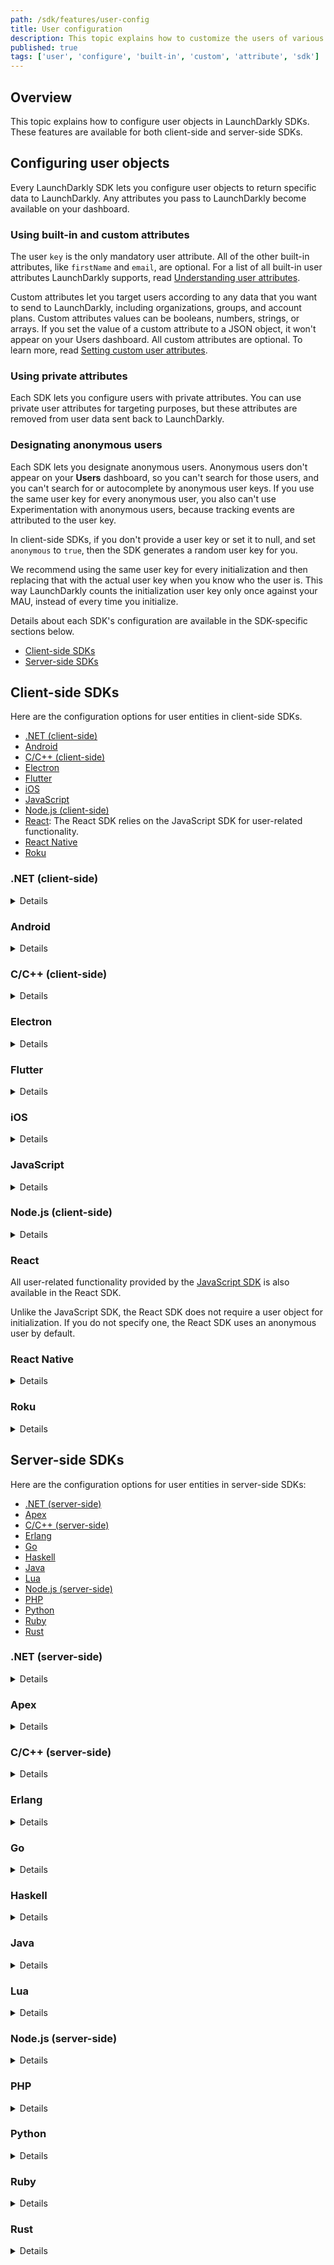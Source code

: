 ```yaml
---
path: /sdk/features/user-config
title: User configuration
description: This topic explains how to customize the users of various LaunchDarkly SDKs, both client- and server-side.
published: true
tags: ['user', 'configure', 'built-in', 'custom', 'attribute', 'sdk']
---
```


## Overview

This topic explains how to configure user objects in LaunchDarkly SDKs. These features are available for both client-side and server-side SDKs.

## Configuring user objects

Every LaunchDarkly SDK lets you configure user objects to return specific data to LaunchDarkly. Any attributes you pass to LaunchDarkly become available on your dashboard.

### Using built-in and custom attributes

The user `key` is the only mandatory user attribute. All of the other built-in attributes, like `firstName` and `email`, are optional. For a list of all built-in user attributes LaunchDarkly supports, read [Understanding user attributes](/home/users/attributes#understanding-user-attributes).

Custom attributes let you target users according to any data that you want to send to LaunchDarkly, including organizations, groups, and account plans. Custom attributes values can be booleans, numbers, strings, or arrays. If you set the value of a custom attribute to a JSON object, it won't appear on your Users dashboard. All custom attributes are optional. To learn more, read [Setting custom user attributes](/home/users/attributes#setting-custom-user-attributes).

### Using private attributes

Each SDK lets you configure users with private attributes. You can use private user attributes for targeting purposes, but these attributes are removed from user data sent back to LaunchDarkly.

### Designating anonymous users

Each SDK lets you designate anonymous users. Anonymous users don't appear on your **Users** dashboard, so you can't search for those users, and you can't search for or autocomplete by anonymous user keys. If you use the same user key for every anonymous user, you also can't use Experimentation with anonymous users, because tracking events are attributed to the user key.

In client-side SDKs, if you don't provide a user key or set it to null, and set `anonymous` to `true`, then the SDK generates a random user key for you.

We recommend using the same user key for every initialization and then replacing that with the actual user key when you know who the user is. This way LaunchDarkly counts the initialization user key only once against your MAU, instead of every time you initialize.

Details about each SDK's configuration are available in the SDK-specific sections below.

* [Client-side SDKs](#client-side-sdks)
* [Server-side SDKs](#server-side-sdks)

## Client-side SDKs

Here are the configuration options for user entities in client-side SDKs.

* [.NET (client-side)](#net-client-side)
* [Android](#android)
* [C/C++ (client-side)](#cc-client-side)
* [Electron](#electron)
* [Flutter](#flutter)
* [iOS](#ios)
* [JavaScript](#javascript)
* [Node.js (client-side)](#nodejs-client-side)
* [React](#javascript): The React SDK relies on the JavaScript SDK for user-related functionality.
* [React Native](#react-native)
* [Roku](#roku)

### .NET (client-side)

<Details summary="Expand .NET (client-side) code sample">

Feature flag targeting and rollouts are determined by the user you pass to your `Identify` call. In the client-side .NET SDK, you can construct a simple `User` that only has a key by calling `User.WithKey`, or use `User.Builder` which allows setting all properties.

Here's an example:

<CodeTabs
  defaultValue="csharp"
  values={[
    { label: 'C#', value: 'csharp', },
  ]
}>
<CodeTabItem value="csharp">

```csharp
LDUser user = User.Builder("aa0ceb")
    .FirstName("Ernestina")
    .LastName("Evans")
    .Email("ernestina@example.com")
    .Custom("group", "admins")
    .Build();
```

</CodeTabItem>
</CodeTabs>

The argument to `Builder` is the user's key. The key should uniquely identify each user. You can use a primary key, an email address, or a hash, as long as the same user always has the same key. We recommend using a hash if possible. In this example the hash is `"aa0ceb"`.

<Callout intent="info">
<CalloutTitle>Interpreting custom attribute types</CalloutTitle>
<CalloutDescription>

Most of the built-in attributes, like names and email addresses, expect string values. Custom attributes values can be booleans, numbers, strings, or arrays. If you enter a custom value on the dashboard that looks like a number or a boolean, the SDK interprets it that way. The client-side .NET SDK is strongly-typed, so be aware of this distinction.

</CalloutDescription>
</Callout>

#### Private user attributes in the client-side .NET SDK
---

You can optionally configure the client-side .NET SDK to treat some or all user attributes as [private user attributes](/home/users/attributes). Private user attributes can be used for targeting purposes, but are removed from the user data sent back to LaunchDarkly.

In the client-side .NET SDK there are two ways to define private attributes for the entire LaunchDarkly client:

- When creating the LaunchDarkly `Configuration` object, you can call the `AllAttributesPrivate` method, which takes in a boolean parameter. If `true`, all user attributes except the key for all users are removed before the SDK sends the user to LaunchDarkly.
- When creating the LaunchDarkly `Configuration` object, you can call the `PrivateAttributeName` method, which takes in a string attribute, names a parameter, and adds it to an internally managed list of private attributes. This method may be called multiple times to mark additional attributes as private. If any user has a custom or built-in attribute named in the private attributes list, the SDK removes it before sending the user to LaunchDarkly.

You can also mark attributes as private when building the user object by calling `AsPrivateAttribute()` immediately after setting the attribute.

For example:

<CodeTabs
  defaultValue="csharp"
  values={[
    { label: 'C#', value: 'csharp', },
  ]
}>
<CodeTabItem value="csharp">

```csharp
var user = User.Builder("aa0ceb")
    .Email("test@example.com").AsPrivateAttribute()
    .Build();
```

</CodeTabItem>
</CodeTabs>

When the SDK sends this user back to LaunchDarkly, it removes the `email` attribute.

#### Anonymous users in the client-side .NET SDK
---

You can distinguish logged-in users from anonymous users in the SDK.

Here's how:

<CodeTabs
  defaultValue="csharp"
  values={[
    { label: 'C#', value: 'csharp', },
  ]
}>
<CodeTabItem value="csharp">

```csharp
LDUser user = User.Builder("aa0ceb")
    .Anonymous(true)
    .Build();
```

</CodeTabItem>
</CodeTabs>

You still need to generate a unique key for anonymous users. Session IDs or UUIDs work best for this.

We recommend using the same user key for every initialization and then replacing that with the actual user key when you know who the user is. This way LaunchDarkly counts the initialization user key only once against your MAU, instead of every time you initialize.

In Android or iOS, you can also allow the SDK to create a key for an anonymous user based on a unique device identifier as defined by the [DeviceInfo](https://github.com/jamesmontemagno/DeviceInfoPlugin) Xamarin plugin. It will do so if you set the key to null and set the anonymous flag:

<CodeTabs
  defaultValue="csharp"
  values={[
    { label: 'C#', value: 'csharp', },
  ]
}>
<CodeTabItem value="csharp">

```csharp
LDUser user = User.Builder((string)null).Anonymous(true).Build();
```

</CodeTabItem>
</CodeTabs>
</Details>

### Android

<Details summary="Expand Android code sample">

Feature flag targeting and rollouts are determined by the user you pass to your client. In the Android SDK, we use a [builder pattern](https://en.wikipedia.org/wiki/Builder_pattern) to construct users.

Here's an example:

<CodeTabs
  defaultValue="java"
  values={[
    { label: 'Java', value: 'java', },
    { label: 'Kotlin', value: 'kotlin' }
  ]
}>
<CodeTabItem value="java">

```java
LDUser user = new LDUser.Builder("aa0ceb")
    .email("fake@example.com")
    .firstName("Jake")
    .lastName("Fake")
    .custom("group", "microsoft")
    .build();
```

</CodeTabItem>
<CodeTabItem value="kotlin">

```kotlin
val user: LDUser = LDUser.Builder("aa0ceb")
    .email("fake@example.com")
    .firstName("Jake")
    .lastName("Fake")
    .custom("group", "microsoft")
    .build()
```

</CodeTabItem>
</CodeTabs>

The argument to `Builder` is the user's key. The key should uniquely identify each user. You can use a primary key, an email address, or a hash, as long as the same user always has the same key. We recommend using a hash if possible. In this example the hash is `"aa0ceb"`.

<Callout intent="info">
<CalloutTitle>Interpreting custom attribute types</CalloutTitle>
<CalloutDescription>

Most of the built-in attributes, like names and email addresses, expect string values. Custom attributes values can be booleans, numbers, strings, or arrays. If you enter a custom value on the dashboard that looks like a number or a boolean, the SDK interprets it that way. The Android SDK is strongly-typed, so be aware of this distinction.

</CalloutDescription>
</Callout>

#### Private user attributes in the Android SDK
---

You can optionally configure the Android SDK to treat some or all user attributes as [private user attributes](/home/users/attributes#creating-private-user-attributes). Private user attributes can be used for targeting purposes, but are removed from the user data sent back to LaunchDarkly.

In the Android SDK you can define private attributes for the entire LaunchDarkly client. When creating the `LDConfig` object, call the `setPrivateAttributeNames` method, which which takes in a set of custom or built-in attributes as a parameter. If any user has a custom or built-in attribute named in this set, the SDK removes it before sending the user to LaunchDarkly.

Here's how to configure private user attributes:

<CodeTabs
  defaultValue="java"
  values={[
    { label: 'Java', value: 'java', },
    { label: 'Kotlin', value: 'kotlin' }
  ]
}>
<CodeTabItem value="java">

```java
HashSet<String> privateAttributes = new HashSet<>();
privateAttributes.add("name");  // built-in attribute
privateAttributes.add("group"); // custom attribute

LDConfig ldConfig = new LDConfig.Builder()
    .setPrivateAttributeNames(privateAttributes)
    .build();
```

</CodeTabItem>
<CodeTabItem value="kotlin">

```kotlin
val privateAttributes: HashSet<String> = HashSet()
privateAttributes.add("name")  // built-in attribute
privateAttributes.add("group") // custom attribute

val ldConfig: LDConfig = LDConfig.Builder()
    .setPrivateAttributeNames(privateAttributes)
    .build()
```

</CodeTabItem>
</CodeTabs>

You can also mark attributes as private when building the user object by using the private versions of the builder methods to set the attributes. For example:

<CodeTabs
  defaultValue="java"
  values={[
    { label: 'Java', value: 'java', },
    { label: 'Kotlin', value: 'kotlin' }
  ]
}>
<CodeTabItem value="java">

```java
LDUser user = new LDUser.Builder("aa0ceb")
    .email("fake@example.com")
    .privateName("Jane")
    .privateCustom("group", "microsoft")
    .build();
```

</CodeTabItem>
<CodeTabItem value="kotlin">

```kotlin
val user: LDUser = LDUser.Builder("aa0ceb")
    .email("fake@example.com")
    .privateName("Jane")
    .privateCustom("group", "microsoft")
    .build()
```

</CodeTabItem>
</CodeTabs>

When the SDK sends this user back to LaunchDarkly, it removes the `name` and `group` attributes.

#### Anonymous users in the Android SDK
---

You can distinguish logged-in users from anonymous users in the SDK.

Here's how:

<CodeTabs
  defaultValue="java"
  values={[
    { label: 'Java', value: 'java', },
    { label: 'Kotlin', value: 'kotlin' }
  ]
}>
<CodeTabItem value="java">

```java
LDUser user = new LDUser.Builder("user key")
    .anonymous(true)
    .build();
```

</CodeTabItem>
<CodeTabItem value="kotlin">

```kotlin
val user: LDUser = LDUser.Builder("user key")
    .anonymous(true)
    .build()
```

</CodeTabItem>
</CodeTabs>

You can leave the key parameter in the Builder null or make it an empty string. The client will automatically set it to a LaunchDarkly-specific, device-unique string that is consistent between app restarts and device reboots.

We recommend using the same user key for every initialization and then replacing that with the actual user key when you know who the user is. This way LaunchDarkly counts the initialization user key only once against your MAU, instead of every time you initialize.
</Details>

### C/C++ (client-side)

<Details summary="Expand C/C++ (client-side) code sample">

Feature flag targeting and rollouts are determined by the user you pass to your client. Here's an example:

<CodeTabs
  defaultValue="c"
  values={[
    { label: 'C/C++', value: 'c', },
  ]
}>
<CodeTabItem value="c">

```c
struct LDJSON *attributes, *groups;
groups = LDNewArray();
LDArrayPush(groups, LDNewText("Google"));
LDArrayPush(groups, LDNewText("Microsoft"));
attributes = LDNewObject();
LDObjectSetKey("groups", groups);
struct LDUser *user = LDUserNew("aa0ceb");
LDUserSetFirstName(user, "Jake");
LDUserSetLastName(user, "Fake");
LDUserSetCustomAttributesJSON(user, attributes);
```

</CodeTabItem>
</CodeTabs>

The argument to `LDUserNew` is the user's key. The key should uniquely identify each user. You can use a primary key, an email address, or a hash, as long as the same user always has the same key. We recommend using a hash if possible. In this example the hash is `"aa0ceb"`.

<Callout intent="info">
<CalloutTitle>Interpreting custom attribute types</CalloutTitle>
<CalloutDescription>

Most of the built-in attributes, like names and email addresses, expect string values. Custom attributes values can be booleans, numbers, strings, or arrays. If you enter a custom value that looks like a number or a boolean, the SDK interprets it that way.

</CalloutDescription>
</Callout>

#### Private user attributes in the C/C++ SDK
---

You can optionally configure the C/C++ SDK to treat some or all user attributes as [private user attributes](/home/users/attributes#creating-private-user-attributes). Private user attributes can be used for targeting purposes, but are removed from the user data sent back to LaunchDarkly.

In the C/C++ SDK there are two ways to define private attributes for the LaunchDarkly client:

- When creating the `LDConfig` object, you can set the `allAttributesPrivate` value to `true`. When you do this, all user attributes except the key are removed before the SDK sends the user to LaunchDarkly.
- When creating the `LDConfig` object, you can configure a map of `privateAttributeNames`. If any user has a custom or built-in attribute named in this list, the SDK removes it before sending the user to LaunchDarkly.


<CodeTabs
  defaultValue="c"
  values={[
    { label: 'C/C++', value: 'c', },
  ]
}>
<CodeTabItem value="c">

```c
struct LDConfig *config = LDConfigNew("YOUR_MOBILE_KEY");
// Mark all attributes private
LDConfigSetAllAttributesPrivate(config, true);
```

</CodeTabItem>
</CodeTabs>

#### Anonymous users in the C/C++ SDK
---

You can distinguish logged-in users from anonymous users in the SDK.

Here's how:

<CodeTabs
  defaultValue="c"
  values={[
    { label: 'C/C++', value: 'c', },
  ]
}>
<CodeTabItem value="c">

```c
struct LDUser *user = LDUserNew("aa0ceb");
LDUserSetAnonymous(user, true);
```

</CodeTabItem>
</CodeTabs>

We recommend using the same user key for every initialization and then replacing that with the actual user key when you know who the user is. This way LaunchDarkly counts the initialization user key only once against your MAU, instead of every time you initialize.
</Details>

### Electron

<Details summary="Expand Electron code sample">

<Callout intent="alert">
<CalloutTitle>Personally-identifying user keys</CalloutTitle>
<CalloutDescription>

By default, when the SDK requests feature flags from LaunchDarkly, it makes an HTTP GET request with the user properties encoded in the URL. If you do not want user keys or other properties to be in request URLs, enable the `useReport` option in your client configuration. The SDK sends user data in the body of an HTTP REPORT request instead.

</CalloutDescription>
</Callout>

Here's an example of a user:

<CodeTabs
  defaultValue="js"
  values={[
    { label: 'JavaScript', value: 'js', },
    { label: 'TypeScript', value: 'ts', },
  ]
}>
<CodeTabItem value="js">

```js
const user = {
  key: 'aa0ceb',
  firstName: 'Ernestina',
  lastName: 'Evans',
  email: 'ernestina@example.com',
  custom: {
    groups: ['Google', 'Microsoft']
  }
};
```

</CodeTabItem>
<CodeTabItem value="ts">

```ts
import * as LDElectron from 'launchdarkly-electron-client-sdk';

const user: LDElectron.LDUser = {
  key: 'aa0ceb',
  firstName: 'Ernestina',
  lastName: 'Evans',
  email: 'ernestina@example.com',
  custom: {
    groups: ['Google', 'Microsoft'],
  },
};
```

</CodeTabItem>
</CodeTabs>

The `key` property is the user's key. The key should uniquely identify each user. You can use a primary key, an email address, or a hash, as long as the same user always has the same key. We recommend using a hash if possible. In this example the hash is `"aa0ceb"`.

<Callout intent="info">
<CalloutTitle>Interpreting custom attribute types</CalloutTitle>
<CalloutDescription>

Most of the built-in attributes, like names and email addresses, expect string values. Custom attribute values can be booleans, numbers, strings, or arrays. If you enter a custom value on the dashboard that looks like a number or a boolean, the SDK interprets it that way.

</CalloutDescription>
</Callout>

#### Private user attributes in the Electron SDK
---

You can optionally configure the SDK to treat all user attributes as [private user attributes](/home/users/attributes). Private user attributes can be used for targeting purposes, but the SDK removes them from the user data sent back to LaunchDarkly.

To mark all user attributes except the key as private, you can use the `allAttributesPrivate` option:

<CodeTabs
  defaultValue="js"
  values={[
    { label: 'JavaScript', value: 'js', },
    { label: 'TypeScript', value: 'ts', },
  ]
}>
<CodeTabItem value="js">

```js
const user = {
  key: 'aa0ceb',
  name: 'Grace Hopper',
  email: 'gracehopper@example.com'
};

const client = LDElectron.initialize('YOUR_CLIENT_SIDE_ID', user, {
  allAttributesPrivate: true
});
```

</CodeTabItem>
<CodeTabItem value="ts">

```ts
import * as LDElectron from 'launchdarkly-electron-client-sdk';

const user: LDElectron.LDUser = {
  key: 'aa0ceb',
  name: 'Grace Hopper',
  email: 'gracehopper@example.com',
};

const client = LDElectron.initializeInMain('YOUR_CLIENT_SIDE_ID', user, {
  allAttributesPrivate: true,
});
```

</CodeTabItem>
</CodeTabs>

In the above example, the SDK removes the `name` and `email` attributes.

You can also specify an array of which attributes should be private with the `privateAttributeNames` option. You can configure this option on a per-user basis by specifying which attributes should be private in your user object.

This option is configured in both the user object and the configuration object:

<CodeTabs
  defaultValue="js"
  values={[
    { label: 'JavaScript', value: 'js', },
    { label: 'TypeScript', value: 'ts', },
  ]
}>
<CodeTabItem value="js">

```js
const user = {
  key: 'aa0ceb',
  name: 'Grace Hopper',
  email: 'gracehopper@example.com',
  privateAttributeNames: ['email']
};

const client = LDElectron.initialize('YOUR_CLIENT_SIDE_ID', user, {
  privateAttributeNames: ['email']
});
```

</CodeTabItem>
<CodeTabItem value="ts">

```ts
import * as LDElectron from 'launchdarkly-electron-client-sdk';

const user: LDElectron.LDUser = {
  key: 'aa0ceb',
  name: 'Grace Hopper',
  email: 'gracehopper@example.com',
  privateAttributeNames: ['email'],
};

const client = LDElectron.initializeInMain('YOUR_CLIENT_SIDE_ID', user, {
  privateAttributeNames: ['email'],
});
```

</CodeTabItem>
</CodeTabs>

In the above example, the SDK sends only the `key` and `name` back to LaunchDarkly.

#### Anonymous users in the Electron SDK
---

You can distinguish logged-in users from anonymous users in the SDK.

Here's how:

<CodeTabs
  defaultValue="js"
  values={[
    { label: 'JavaScript', value: 'js', },
    { label: 'TypeScript', value: 'ts', },
  ]
}>
<CodeTabItem value="js">

```js
// To create an anonymous user with an auto-generated key, specify
// the "anonymous" property and omit the "key" property. The LaunchDarkly
// client creates a unique key for this user and caches it locally.
const anonymousUser = { anonymous: true };

// You can also specify any key you want:
const anonymousUser2 = { key: 'aa0ceb', anonymous: true };
```

</CodeTabItem>
<CodeTabItem value="ts">

```ts
import * as LDElectron from 'launchdarkly-electron-client-sdk';

// To create an anonymous user with an auto-generated key, specify
// the "anonymous" property and omit the "key" property. The LaunchDarkly
// client creates a unique key for this user and caches it locally.
const anonymousUser: LDElectron.LDUser = { anonymous: true };

// You can also specify any key you want:
const anonymousUser2: LDElectron.LDUser = { key: 'aa0ceb', anonymous: true };
```

</CodeTabItem>
</CodeTabs>

We recommend using the same user key for every initialization and then replacing that with the actual user key when you know who the user is. This way LaunchDarkly counts the initialization user key only once against your MAU, instead of every time you initialize.
</Details>

### Flutter

<Details summary="Expand Flutter code sample">

Feature flag targeting and rollouts are determined by the user you pass to your client. In the Flutter SDK, we use a [builder pattern](https://en.wikipedia.org/wiki/Builder_pattern) to construct users.

Here's an example:

<CodeTabs
  defaultValue="dart"
  values={[
    { label: 'Dart', value: 'dart', },
  ]
}>
<CodeTabItem value="dart">

```dart
LDUser user = LDUserBuilder('aa0ceb')
    .email('fake@example.com')
    .firstName('Jake')
    .lastName('Fake')
    .custom('group', LDValue.ofString('microsoft'))
    .build();
```

</CodeTabItem>
</CodeTabs>

The argument to `LDUserBuilder` is the user's key. The key should uniquely identify each user. You can use a primary key, an email address, or a hash, as long as the same user always has the same key. We recommend using a hash if possible. In this example the hash is `"aa0ceb"`.

<Callout intent="info">
<CalloutTitle>Interpreting custom attribute types</CalloutTitle>
<CalloutDescription>

Most of the built-in attributes, like names and email addresses, expect string values. Custom attributes values can be booleans, numbers, strings, or arrays. Custom attribute values in the Flutter SDK use the `LDValue` class to support the various underlying types for the values. If you enter a custom value on the dashboard that looks like a number or a boolean, the SDK interprets it that way. The Flutter SDK is strongly-typed, so be aware of this distinction.

</CalloutDescription>
</Callout>

#### Private user attributes in the Flutter SDK
---

Optionally, you can configure the Flutter SDK to treat some or all user attributes as [private user attributes](/home/users/attributes#creating-private-user-attributes). You can use private user attributes for targeting purposes. They are removed from the user data sent back to LaunchDarkly.

In the Flutter SDK, you can define private attributes for the **entire** LaunchDarkly client. When you create the `LDConfig` object, you can call the `setPrivateAttributeNames` method, which which takes in a set of custom or built-in attributes as a parameter. If any user has a custom or built-in attribute named in this set, the SDK removes it before sending the user to LaunchDarkly.

<CodeTabs
  defaultValue="dart"
  values={[
    { label: 'Dart', value: 'dart', },
  ]
}>
<CodeTabItem value="dart">

```dart
Set<String> privateAttributes =
  { 'name' // built-in attribute
  , 'group' // custom attribute
  };

LDConfig ldConfig = new LDConfigBuilder()
    .setPrivateAttributeNames(privateAttributes)
    .build();
```

</CodeTabItem>
</CodeTabs>

You can also mark attributes as private when building the user object by using the private versions of the builder methods to set the attributes. For example:

<CodeTabs
  defaultValue="dart"
  values={[
    { label: 'Dart', value: 'dart', },
  ]
}>
<CodeTabItem value="dart">

```dart
LDUser user = LDUserBuilder('aa0ceb')
    .email('fake@example.com')
    .privateName('Jane')
    .privateCustom('group', LDValue.ofString('microsoft'))
    .build();
```

</CodeTabItem>
</CodeTabs>

When the SDK sends this user back to LaunchDarkly, the `name` and `group` attributes are removed.

#### Anonymous users in the Flutter SDK
---

You can distinguish logged-in users from anonymous users in the SDK.

Here's how:

<CodeTabs
  defaultValue="dart"
  values={[
    { label: 'Dart', value: 'dart', },
  ]
}>
<CodeTabItem value="dart">

```dart
LDUser user = LDUserBuilder('user key')
    .anonymous(true)
    .build();
```

</CodeTabItem>
</CodeTabs>

We recommend using the same user key for every initialization and then replacing that with the actual user key when you know who the user is. This way LaunchDarkly counts the initialization user key only once against your MAU, instead of every time you initialize.
</Details>

### iOS

<Details summary="Expand iOS code sample">

You can pass optional properties to the user object in iOS:

<CodeTabs
  defaultValue="swift"
  values={[
    { label: 'Swift', value: 'swift', },
    { label: 'Objective-C', value: 'objc', },
  ]
}>
<CodeTabItem value="swift">

```swift
var user = LDUser(key: "YOUR_USER_KEY")
user.name = "Human Person"
user.email = "human@example.com"

```

</CodeTabItem>
<CodeTabItem value="objc">

```objectivec
LDUser *user = [[LDUser alloc] initWithKey:@"YOUR_USER_KEY"];
user.name = @"Human Person";
user.email = @"human@example.com";
```

</CodeTabItem>
</CodeTabs>

Here, we added the user's full name and email address. To learn more about the specific user properties that are available in this SDK, read the [SDK's API docs](https://launchdarkly.github.io/ios-client-sdk/Structs/LDUser.html).

#### Private user attributes in the iOS SDK
---

You can optionally configure the iOS SDK to treat some or all user attributes as private user attributes. Private user attributes can be used for targeting purposes, but are removed from the user data the SDK sends to LaunchDarkly.

In the iOS SDK there are two ways to define private attributes for the entire LaunchDarkly client:

- When creating the `LDConfig` object, you can set the `allUserAttributesPrivate` attribute to `true`.
- When creating the LDConfig object, you can set the `privateUserAttributes` property to a list of `UserAttribute`s, such as `[UserAttribute.BuiltIn.name, UserAttribute.forName("group")]`. If any user has a custom or built-in attribute named in this list, the SDK removes it before sending the user to LaunchDarkly.

You can also mark attributes as private on a particular `LDUser` instance, for example:

<CodeTabs
  defaultValue="swift"
  values={[
    { label: 'Swift', value: 'swift', },
    { label: 'Objective-C', value: 'objc', },
  ]
}>
<CodeTabItem value="swift">

```swift
var user = LDUser(key: "USER_KEY", name: "USER_NAME", custom: ["group": "beta"])
user.privateAttributes = [UserAttribute.BuiltIn.name, UserAttribute.forName("group")]
```

</CodeTabItem>
<CodeTabItem value="objc">

```objectivec
LDUser *user = [[LDUser alloc] initWithKey:@"USER_KEY"];
user.name = @"USER_NAME";
user.custom = @{@"group": [LDValue ofString:@"beta"]};
user.privateAttributes = @[@"name", @"group"];
```

</CodeTabItem>
</CodeTabs>

#### Anonymous users in the iOS SDK
---

You can declare an `LDUser` to be an anonymous, not logged-in user:

<CodeTabs
  defaultValue="swift"
  values={[
    { label: 'Swift', value: 'swift', },
    { label: 'Objective-C', value: 'objc', },
  ]
}>
<CodeTabItem value="swift">

```swift
var user = LDUser(key: "USER_KEY")
user.isAnonymous = true

// Or have the SDK use a device persistent key. This sets `isAnonymous` by default.
let user = LDUser()
```

</CodeTabItem>
<CodeTabItem value="objc">

```objectivec
LDUser *user = [[LDUser alloc] initWithKey:@"USER_KEY"];
user.isAnonymous = YES;

// Or have the SDK use a device persistent key. This sets `isAnonymous` by default.
LDUser *user = [LDUser new];
```

</CodeTabItem>
</CodeTabs>

You must generate a unique key for anonymous users. Session IDs or UUIDs work best for this.

We recommend using the same user key for every initialization and then replacing that with the actual user key when you know who the user is. This way LaunchDarkly counts the initialization user key only once against your MAU, instead of every time you initialize.
</Details>

### JavaScript

<Details summary="Expand JavaScript code sample">

<Callout intent="alert">
<CalloutTitle>Personally-identifying user keys</CalloutTitle>
<CalloutDescription>

If the `key` attribute you rely on in your user JSON contains personally identifiable information, you should enable the `useReport` option by sending the user JSON as a JSON base64 URL-encoded path parameter. When you enable `useReport`, the SDK fetches flag settings by sending the user JSON in the body of a REPORT request instead, hiding that information from request logs.

</CalloutDescription>
</Callout>

Here's an example of a user:

<CodeTabs
  defaultValue="js"
  values={[
    { label: 'JavaScript', value: 'js', },
    { label: 'TypeScript', value: 'ts'},
  ]
}>
<CodeTabItem value="js">

```js
const user = {
  key: 'aa0ceb',
  firstName': 'Ernestina',
  lastName': 'Evans',
  email': 'ernestina@example.com',
  custom: {
    groups: ['Google', 'Microsoft']
  }
};
```

</CodeTabItem>
<CodeTabItem value="ts">

```ts
import * as ld from 'launchdarkly-js-client-sdk';

const user: ld.LDUser = {
  key: 'aa0ceb',
  firstName: 'Ernestina',
  lastName: 'Evans',
  email: 'ernestina@example.com',
  custom: {
    groups: ['Google', 'Microsoft'],
  },
}
```

</CodeTabItem>
</CodeTabs>

The `key` property is the user's key. The key should uniquely identify each user. You can use a primary key, an email address, or a hash, as long as the same user always has the same key. We recommend using a hash if possible. In this example the hash is `"aa0ceb"`.

<Callout intent="info">
<CalloutTitle>Interpreting custom attribute types</CalloutTitle>
<CalloutDescription>

Most of the built-in attributes, like names and email addresses, expect string values. Custom attributes values can be booleans, numbers, strings, or arrays. If you enter a custom value on the dashboard that looks like a number or a boolean, the SDK interprets it that way.

</CalloutDescription>
</Callout>

#### Private user attributes in the JavaScript SDK
---

You can optionally configure the JavaScript SDK to treat all user attributes as [private user attributes](/home/users/attributes#creating-private-user-attributes). Private user attributes can be used for targeting purposes, but are removed from the user data sent back to LaunchDarkly.

To mark all user attributes except the key as private in the JavaScript SDK, you can use the `allAttributesPrivate` option:

<CodeTabs
  defaultValue="js"
  values={[
    { label: 'JavaScript', value: 'js', },
    { label: 'TypeScript', value: 'ts'},
  ]
}>
<CodeTabItem value="js">

```js
const user = {
  key: 'aa0ceb',
  name: 'Grace Hopper',
  email: 'gracehopper@example.com'
};

const ldclient = ld.initialize('YOUR_CLIENT_SIDE_ID', user, options = {
  allAttributesPrivate: true
});
```

</CodeTabItem>
<CodeTabItem value="ts">

```ts
import * as ld from 'launchdarkly-js-client-sdk';

const user: ld.LDUser = {
  key: 'aa0ceb',
  name: 'Grace Hopper',
  email: 'gracehopper@example.com',
}
const options: ld.LDOptions = { allAttributesPrivate: true };

const client = ld.initialize('YOUR_CLIENT_SIDE_ID', user, options);
```

</CodeTabItem>
</CodeTabs>

In the above example, the `name` and `email` attributes are removed.

You can also specify an array of which attributes should be private with the `privateAttributeNames` option. You can configure this option on a per-user basis by specifying which attributes should be private in your user object.

This option is configured in both the user object and the configuration object:

<CodeTabs
  defaultValue="js"
  values={[
    { label: 'JavaScript', value: 'js', },
    { label: 'TypeScript', value: 'ts'},
  ]
}>
<CodeTabItem value="js">

```js
const user = {
  key: 'aa0ceb',
  name: 'Grace Hopper',
  email: 'gracehopper@example.com',
  privateAttributeNames: ['email']
};

const ldclient = ld.initialize('YOUR_CLIENT_SIDE_ID', user, options = {
  privateAttributeNames: ['email']
});
```

</CodeTabItem>
<CodeTabItem value="ts">

```ts
import * as ld from 'launchdarkly-js-client-sdk';

const user: ld.LDUser = {
  key: 'aa0ceb',
  name: 'Grace Hopper',
  email: 'gracehopper@example.com',
  privateAttributeNames: ['email'],
};
const options: ld.LDOptions = { allAttributesPrivate: ['email'] };

const client = ld.initialize('YOUR_CLIENT_SIDE_ID', user, options);
```

</CodeTabItem>
</CodeTabs>

In the above example, the SDK sends only the user's key and name back to LaunchDarkly.

<Callout intent="alert">
<CalloutTitle>Parameters for JS SDK &lt; 2.0</CalloutTitle>
<CalloutDescription>

SDK versions earlier than 2.0 use snake case rather than camel case in the options object. `private_attribute_names` and `all_attributes_private` are the parameter names that should be used. `privateAttributeNames` is still valid when you specify it in the user object.

</CalloutDescription>
</Callout>

#### Anonymous users in the JavaScript SDK
---

You can distinguish logged-in users from anonymous users in the SDK.

Here's how:

<CodeTabs
  defaultValue="js"
  values={[
    { label: 'JavaScript', value: 'js', },
    { label: 'TypeScript', value: 'ts'},
  ]
}>
<CodeTabItem value="js">

```js
// Starting with version 2.10.0 of the JavaScript SDK, to create
// an anonymous user you can specify the "anonymous" property and
// omit the "key" property. In doing so, the LaunchDarkly client
// auto-generates a unique identifier for this user. The
// identifier is saved in local storage and reused in future
// browser sessions to ensure a constant experience.
const anonymousUser = { anonymous: true };

// If you are using earlier SDK versions, you need to specify
// the "key" property as earlier versions do not auto-generate the
// property.
//
// Here you need to generate a unique key for anonymous
// users. You can use the session ID or a UUID.
//
// We suggest storing the user's key in a cookie, otherwise you
// might create a new user for each page request.
const anonymousUser2 = { key: 'aa0ceb', anonymous: true };
```

</CodeTabItem>
<CodeTabItem value="ts">

```ts
import * as ld from 'launchdarkly-js-client-sdk';

// Starting with version 2.10.0 of the JavaScript SDK, to create
// an anonymous user you can specify the "anonymous" property and
// omit the "key" property. In doing so, the LaunchDarkly client
// auto-generates a unique identifier for this user. The
// identifier is saved in local storage and reused in future
// browser sessions to ensure a constant experience.
const anonymousUser: ld.LDUser = { anonymous: true };

// If you are using earlier SDK versions, you need to specify
// the "key" property as earlier versions do not auto-generate the
// property.
//
// Here you need to generate a unique key for anonymous
// users. You can use the session ID or a UUID.
//
// We suggest storing the user's key in a cookie, otherwise you
// might create a new user for each page request.
const anonymousUser2: ld.LDUser = { key: 'aa0ceb', anonymous: true };
```

</CodeTabItem>
</CodeTabs>

We recommend using the same user key for every initialization and then replacing that with the actual user key when you know who the user is. This way LaunchDarkly counts the initialization user key only once against your MAU, instead of every time you initialize.
</Details>

### Node.js (client-side)

<Details summary="Expand Node.js (client-side) code sample">

<Callout intent="alert">
<CalloutTitle>Personally-identifying user keys</CalloutTitle>
<CalloutDescription>

By default, when the SDK requests feature flags from LaunchDarkly, it makes an HTTP GET request with the user properties encoded in the URL. If you do not want user keys or other properties to be in request URLs, enable the `useReport` option in your client configuration. The SDK sends user data in the body of an HTTP REPORT request instead.

</CalloutDescription>
</Callout>

Here's an example of a user:

<CodeTabs
  defaultValue="js"
  values={[
    { label: 'JavaScript', value: 'js', },
    { label: 'TypeScript', value: 'ts'},
  ]
}>
<CodeTabItem value="js">

```js
const user = {
  key: 'aa0ceb',
  firstName: 'Ernestina',
  lastName: 'Evans',
  email: 'ernestina@example.com',
  custom: {
    groups: ['Google', 'Microsoft']
  }
};
```

</CodeTabItem>
<CodeTabItem value="ts">

```ts
import * as ld from 'launchdarkly-node-client-sdk';

const user: ld.LDUser = {
  key: 'aa0ceb',
  firstName: 'Ernestina',
  lastName: 'Evans',
  email: 'ernestina@example.com',
  custom: {
    groups: ['Google', 'Microsoft'],
  },
};
```

</CodeTabItem>
</CodeTabs>

The `key` property is the user's key. The key should uniquely identify each user. You can use a primary key, an email address, or a hash, as long as the same user always has the same key. We recommend using a hash if possible. In this example the hash is `"aa0ceb"`.

<Callout intent="info">
<CalloutTitle>Interpreting custom attribute types</CalloutTitle>
<CalloutDescription>

Most of the built-in attributes, like names and email addresses, expect string values. Custom attribute values can be booleans, numbers, strings, or arrays. If you enter a custom value on the dashboard that looks like a number or a boolean, the SDK interprets it that way.

</CalloutDescription>
</Callout>

#### Private user attributes in the Node.js SDK
---

You can optionally configure the SDK to treat all user attributes as [private user attributes](/home/users/attributes). Private user attributes can be used for targeting purposes, but are removed from the user data sent back to LaunchDarkly.

To mark all user attributes except the key as private in the JavaScript SDK, you can use the `allAttributesPrivate` option:

<CodeTabs
  defaultValue="js"
  values={[
    { label: 'JavaScript', value: 'js', },
    { label: 'TypeScript', value: 'ts'},
  ]
}>
<CodeTabItem value="js">

```js
const user = {
  key: 'aa0ceb',
  name: 'Grace Hopper',
  email: 'gracehopper@example.com'
};

const client = ld.initialize('YOUR_CLIENT_SIDE_ID', user, {
  allAttributesPrivate: true
});
```

</CodeTabItem>
<CodeTabItem value="ts">

```ts
import * as ld from 'launchdarkly-node-client-sdk';

const user: ld.LDUser = {
  key: 'aa0ceb',
  name: 'Grace Hopper',
  email: 'gracehopper@example.com',
};
const options: ld.LDOptions = { allAttributesPrivate: true };

const client = ld.initialize('YOUR_CLIENT_SIDE_ID', user, options);
```

</CodeTabItem>
</CodeTabs>

In the above example, the `name` and `email` attributes are removed.

You can also specify an array of which attributes should be private with the `privateAttributeNames` option. You can configure this option on a per-user basis by specifying which attributes should be private in your user object.

This option is configured in both the user object and the configuration object:

<CodeTabs
  defaultValue="js"
  values={[
    { label: 'JavaScript', value: 'js', },
    { label: 'TypeScript', value: 'ts'},
  ]
}>
<CodeTabItem value="js">

```js
const user = {
  key: 'aa0ceb',
  name: 'Grace Hopper',
  email: 'gracehopper@example.com'
  privateAttributeNames: ['email']
};

const client = ld.initialize('YOUR_CLIENT_SIDE_ID', user, {
  privateAttributeNames: ['email']
});
```

</CodeTabItem>
<CodeTabItem value="ts">

```ts
import * as ld from 'launchdarkly-node-client-sdk';

const user: ld.LDUser = {
  key: 'aa0ceb',
  name: 'Grace Hopper',
  email: 'gracehopper@example.com',
  privateAttributeNames: ['email'],
};
const options: ld.LDOptions = { allAttributesPrivate: ['email'] };

const client = ld.initialize('YOUR_CLIENT_SIDE_ID', user, options);
```

</CodeTabItem>
</CodeTabs>

In the above example, the SDK sends only the user's key and name back to LaunchDarkly.

#### Anonymous users in the Node.js SDK
---

You can distinguish logged-in users from anonymous users in the SDK.

Here's how:

<CodeTabs
  defaultValue="js"
  values={[
    { label: 'JavaScript', value: 'js', },
    { label: 'TypeScript', value: 'ts'},
  ]
}>
<CodeTabItem value="js">

```js
// To create an anonymous user with an auto-generated key, specify
// the "anonymous" property and omit the "key" property. The LaunchDarkly
// client creates a unique key for this user and caches it locally.
const anonymousUser = { anonymous: true };

// You can also specify any key you want:
const anonymousUser2 = { key: "aa0ceb", anonymous: true };
```

</CodeTabItem>
<CodeTabItem value="ts">

```ts
import * as ld from 'launchdarkly-node-client-sdk';

// To create an anonymous user with an auto-generated key, specify
// the "anonymous" property and omit the "key" property. The LaunchDarkly
// client creates a unique key for this user and caches it locally.
const anonymousUser: ld.LDUser = { anonymous: true };

// You can also specify any key you want:
const anonymousUser2: ld.LDUser = { key: 'aa0ceb', anonymous: true };

```

</CodeTabItem>
</CodeTabs>

We recommend using the same user key for every initialization and then replacing that with the actual user key when you know who the user is. This way LaunchDarkly counts the initialization user key only once against your MAU, instead of every time you initialize.
</Details>

### React

All user-related functionality provided by the [JavaScript SDK](#javascript) is also available in the React SDK.

Unlike the JavaScript SDK, the React SDK does not require a user object for initialization. If you do not specify one, the React SDK uses an anonymous user by default.

### React Native

<Details summary="Expand React Native code sample">

Here is a complete user configuration object utilizing all available fields:

<CodeTabs
  defaultValue="js"
  values={[
    { label: 'JavaScript', value: 'js', },
    { label: 'TypeScript', value: 'ts', },
  ]
}>
<CodeTabItem value="js">

```js
let user = {
  key: '2fbfa269b78e24c8e967f482b89c939b',
  name: 'grace_hopper',
  firstName: 'Grace',
  lastName: 'Hopper',
  email: 'gracehopper@example.net',
  anonymous: false,
  privateAttributeNames: ['name'],
  country: 'USA',
  avatar: 'avatar',
  ip: '192.0.2.1',
  secondary: '',
  custom: {'groups': 'users'}
};
```

</CodeTabItem>
<CodeTabItem value="ts">

```ts
import LDClient, * as ld from 'launchdarkly-react-native-client-sdk';

let user: ld.LDUser = {
  key: '2fbfa269b78e24c8e967f482b89c939b',
  name: 'grace_hopper',
  firstName: 'Grace',
  lastName: 'Hopper',
  email: 'gracehopper@example.net',
  anonymous: false,
  privateAttributeNames: ['name'],
  country: 'USA',
  avatar: 'avatar',
  ip: '192.0.2.1',
  secondary: '',
  custom: {'groups': 'users'}
};
```

</CodeTabItem>
</CodeTabs>

The first attribute in the object is the user's key. In this case we've used the value `2fbfa269b78e24c8e967f482b89c939b`. The user key is the only mandatory user attribute. The key should also uniquely identify each user. You can use any value such as a primary key, an email address, or a hash, as long as the same user always has the same key. We recommend using a hash if possible.

#### Private user attributes in the React Native SDK
---

Private attributes allow you to specify keys you do not want to send to the LaunchDarkly servers. Private user attributes can be used for targeting purposes, but are removed from the user data sent back to LaunchDarkly. When the SDK sends this user back to LaunchDarkly, it removes the `name` attribute.

#### Anonymous user attributes in the React Native SDK
---

The `anonymous` key lets you distinguish logged out or unregistered users while still using LaunchDarkly. Anonymous users work just like regular users, except that they do not appear on your Users page in LaunchDarkly. This prevents unauthenticated users from diluting useful data on the Users dashboard.

We recommend using the same user key for every initialization and then replacing that with the actual user key when you know who the user is. This way LaunchDarkly counts the initialization user key only once against your MAU, instead of every time you initialize.
</Details>

### Roku

<Details summary="Expand Roku code sample">

You can create a user object with:

<CodeTabs
  defaultValue="brightscript"
  values={[
    { label: 'BrightScript', value: 'brightscript', },
  ]
}>
<CodeTabItem value="brightscript">

```brightscript
user = LaunchDarklyUser("my-user-key")

```

</CodeTabItem>
</CodeTabs>

User objects can be customized with:

<CodeTabs
  defaultValue="brightscript"
  values={[
    { label: 'BrightScript', value: 'brightscript', },
  ]
}>
<CodeTabItem value="brightscript">

```brightscript
user.setFirstName(String)

user.setLastName(String)

user.setEmail(String)

user.setName(String)

user.setAvatar(String)

user.setCustom(AssociativeArray)

```

</CodeTabItem>
</CodeTabs>

#### Private user attributes in the Roku SDK
---

Users can have specific fields marked as private with:

<CodeTabs
  defaultValue="brightscript"
  values={[
    { label: 'BrightScript', value: 'brightscript', },
  ]
}>
<CodeTabItem value="brightscript">

```brightscript
user.addPrivateAttribute(String)

```

</CodeTabItem>
</CodeTabs>

#### Anonymous users in the Roku SDK
---

Designate an anonymous user with:

<CodeTabs
  defaultValue="brightscript"
  values={[
    { label: 'BrightScript', value: 'brightscript', },
  ]
}>
<CodeTabItem value="brightscript">

```brightscript
user.setAnonymous(Boolean)

```

</CodeTabItem>
</CodeTabs>
</Details>

## Server-side SDKs

Here are the configuration options for user entities in server-side SDKs:

* [.NET (server-side)](#net-server-side)
* [Apex](#apex)
* [C/C++ (server-side)](#cc-server-side)
* [Erlang](#erlang)
* [Go](#go)
* [Haskell](#haskell)
* [Java](#java)
* [Lua](#lua)
* [Node.js (server-side)](#nodejs-server-side)
* [PHP](#php)
* [Python](#python)
* [Ruby](#ruby)
* [Rust](#rust)

### .NET (server-side)

<Details summary="Expand .NET (server-side) code sample">

Feature flag targeting and rollouts are determined by the *user* you pass to your `variation` calls. In the .NET SDK, the [`User`](https://launchdarkly.github.io/dotnet-server-sdk/api/LaunchDarkly.Sdk.User.html) class has a `WithKey` method for creating a simple user with only a key, and a `Builder` method for building a user with other properties. Here's an example:

Here's an example:

<CodeTabs
  defaultValue="csharp"
  values={[
    { label: 'C#', value: 'csharp', },
  ]
}>
<CodeTabItem value="csharp">

```csharp
LDUser user = User.Builder("aa0ceb")
    .FirstName("Ernestina")
    .LastName("Evans")
    .Email("ernestina@example.com")
    .Custom("groups", LdValue.ArrayOf(LdValue.Of("Google"), LdValue.Of("Microsoft")))
    .Build();
```

</CodeTabItem>
</CodeTabs>

The argument to `Builder` is the user's key. The key should uniquely identify each user. You can use a primary key, an email address, or a hash, as long as the same user always has the same key. We recommend using a hash if possible. In this example the hash is `"aa0ceb"`.

<Callout intent="info">
<CalloutTitle>Interpreting custom attribute types</CalloutTitle>
<CalloutDescription>

Most of the built-in attributes, like names and email addresses, expect string values. Custom attributes values can be booleans, numbers, strings, or arrays. The SDK uses the [`LdValue`](https://launchdarkly.github.io/dotnet-server-sdk/api/LaunchDarkly.Sdk.LdValue.html) type to represent arrays and objects. If you enter a custom value that looks like a number or a boolean, the SDK interprets it that way. The .NET SDK is strongly-typed, so be aware of this distinction.

</CalloutDescription>
</Callout>

#### Private user attributes in the .NET SDK
---

You can optionally configure the .NET SDK to treat some or all user attributes as [private user attributes](/home/users/attributes). Private user attributes can be used for targeting purposes, but are removed from the user data sent back to LaunchDarkly.

In the .NET SDK there are two ways to define private attributes for the entire LaunchDarkly client:

- When creating the LaunchDarkly `Configuration` object, you can configure [`Events`](https://launchdarkly.github.io/dotnet-server-sdk/api/LaunchDarkly.Sdk.Server.ConfigurationBuilder.html#LaunchDarkly_Sdk_Server_ConfigurationBuilder_Events_) `Events` with [`AllAttributesPrivate`](https://launchdarkly.github.io/dotnet-server-sdk/api/LaunchDarkly.Sdk.Server.Integrations.EventProcessorBuilder.html#LaunchDarkly_Sdk_Server_Integrations_EventProcessorBuilder_AllAttributesPrivate_), which takes in a boolean parameter. If `true`, the SDK removes all user attributes for all users before sending the user to LaunchDarkly, except the key.
- Or, you can can configure `Events` with [`PrivateAttributes`](https://launchdarkly.github.io/dotnet-server-sdk/api/LaunchDarkly.Sdk.Server.Integrations.EventProcessorBuilder.html#LaunchDarkly_Sdk_Server_Integrations_EventProcessorBuilder_PrivateAttributes_), which takes in a list of specific `UserAttribute` names. If any user has a custom or built-in attribute named in the private attributes list, the SDK removes it before sending the user to LaunchDarkly.

You can also mark attributes as private when building the user object by calling [`AsPrivateAttribute()`](https://launchdarkly.github.io/dotnet-server-sdk/api/LaunchDarkly.Sdk.IUserBuilderCanMakeAttributePrivate.html#LaunchDarkly_Sdk_IUserBuilderCanMakeAttributePrivate_AsPrivateAttribute_) after setting the attribute on the user builder.

For example:

<CodeTabs
  defaultValue="csharp"
  values={[
    { label: 'C#', value: 'csharp', },
  ]
}>
<CodeTabItem value="csharp">

```csharp
var user = User.Builder("aa0ceb")
    .Email("test@example.com").AsPrivateAttribute()
    .Build();
```

</CodeTabItem>
</CodeTabs>

When the SDK sends this user back to LaunchDarkly, it removes the `email` attribute.

#### Anonymous users in the .NET SDK
---

You can distinguish logged-in users from anonymous users in the SDK.

Here's how:

<CodeTabs
  defaultValue="csharp"
  values={[
    { label: 'C#', value: 'csharp', },
  ]
}>
<CodeTabItem value="csharp">

```csharp
var user = User.Builder("aa0ceb")
    .Anonymous(true)
    .Build();
```

</CodeTabItem>
</CodeTabs>

You still need to generate a unique key for anonymous users. Session IDs or UUIDs work best for this.
</Details>

### Apex

<Details summary="Expand Apex code sample">

Feature flag targeting and rollouts are determined by the user you pass to your `variation` calls.

<CodeTabs
  defaultValue="java"
  values={[
    { label: 'Apex', value: 'java', },
  ]
}>
<CodeTabItem value="java">

```java
LDUser user = new LDUser.Builder('aa0ceb')
    .setFirstName('Ernestina')
    .setLastName('Evans')
    .setEmail('ernestina@example.com')
    .setCustom(new LDValueObject.Builder()
        .set('groups', new LDValueArray.Builder()
            .add(LDValue.of('Google'))
            .add(LDValue.of('Microsoft'))
            .build()
        )
        .build()
    )
    .build();
```

</CodeTabItem>
</CodeTabs>

The argument to `Builder` is the user's key. The key should uniquely identify each user. You can use a primary key, an email address, or a hash, as long as the same user always has the same key. We recommend using a hash if possible. In this example the hash is `"aa0ceb"`.

#### Anonymous users in the Apex SDK
---

You can distinguish logged-in users from anonymous users in the SDK.

Here's how:

<CodeTabs
  defaultValue="java"
  values={[
    { label: 'Apex', value: 'java', },
  ]
}>
<CodeTabItem value="java">

```java
LDUser user = new LDUser.Builder('abc123')
    .setAnonymous(true)
    .build();
```

</CodeTabItem>
</CodeTabs>

You still need to generate a unique key for anonymous users. Session IDs or UUIDs work best for this.

#### Private user attributes in the Apex SDK
---

Optionally, you can configure the Apex SDK to treat some or all user attributes as [private user attributes](/home/users/attributes#creating-private-user-attributes). You can use private user attributes for targeting, but they are redacted from the user data sent back to LaunchDarkly.

In the Apex SDK there are two ways to define private attributes for the LaunchDarkly client:

- When creating the `LDConfig` object, you can use `setAllAttributesPrivate(true)`. When you do this, all user attributes, except the key, are redacted before the SDK sends the user to LaunchDarkly.

  Here's how:

  <CodeTabs
    defaultValue="java"
    values={[
      { label: 'Apex', value: 'java', },
    ]
  }>
  <CodeTabItem value="java">

  ```java
  LDConfig config = new LDConfig.Builder()
      .setAllAttributesPrivate(true)
      .build();
  ```

  </CodeTabItem>
  </CodeTabs>

* You can also define private attribute names on a per-user basis.

  Here's how:

  <CodeTabs
    defaultValue="java"
    values={[
      { label: 'Apex', value: 'java', },
    ]
  }>
  <CodeTabItem value="java">

  ```java
  Set<String> privateAttributes = new Set<String>();
  privateAttributes.add('firstName');

  LDUser user = new LDUser.Builder('aa0ceb')
      .setFirstName('alice')
      .setPrivateAttributeNames(privateAttributes)
      .build();
  ```

  </CodeTabItem>
  </CodeTabs>


</Details>

### C/C++ (server-side)

<Details summary="Expand C/C++ (server-side) code sample">

Feature flag targeting and rollouts  are determined by the user you pass to your `variation` calls:

<CodeTabs
  defaultValue="c"
  values={[
    { label: 'C/C++', value: 'c', },
  ]
}>
<CodeTabItem value="c">

```c
struct LDUser *user = LDUserNew("aa0ceb");
LDUserSetFirstName(user, "Ernestina");
LDUserSetLastName(user, "Evans");
LDUserSetEmail(user, "ernestina@example.com");

struct LDJSON *tmp;
struct LDJSON *custom = LDNewObject();
struct LDJSON *groups = LDNewArray();
tmp = LDNewText("Google");
LDArrayPush(groups, tmp);
tmp = LDNewText("Microsoft");
LDArrayPush(groups, tmp);
LDObjectSetKey(custom, "groups", groups);

LDUserSetCustom(user, custom);
```

</CodeTabItem>
</CodeTabs>

The argument to `LDUserNew` is the user's key. The key should uniquely identify each user. You can use a primary key, an email address, or a hash, as long as the same user always has the same key. We recommend using a hash if possible. In this example the hash is `"aa0ceb"`.

<CodeTabs
  defaultValue="c"
  values={[
    { label: 'C/C++', value: 'c', },
  ]
}>
<CodeTabItem value="c">

```c
LDUserFree(user);
```

</CodeTabItem>
</CodeTabs>

When you are done with an `LDUser` ensure that you free the structure.

#### Private user attributes in the C/C++ SDK
---

You can optionally configure the C/C++ SDK to treat some or all user attributes as [private user attributes](/home/users/attributes#creating-private-user-attributes). Private user attributes can be used for targeting purposes, but are removed from the user data sent back to LaunchDarkly.

In the C/C++ SDK there are three ways to define private attributes for the LaunchDarkly client:

- When creating the `LDConfig` object, you can use `LDConfigSetAllAttributesPrivate`. When you do this, all user attributes (except the key) for the user are removed before the SDK sends the user to LaunchDarkly.

For example:

<CodeTabs
  defaultValue="c"
  values={[
    { label: 'C/C++', value: 'c', },
  ]
}>
<CodeTabItem value="c">

```c
LDConfigSetAllAttributesPrivate(config, true);
```

</CodeTabItem>
</CodeTabs>

* When creating the `LDConfig` object, you can list specific private attributes with `LDConfigAddPrivateAttribute`. If any user has a custom or built-in attribute named in this list, the SDK removes it before sending the user to LaunchDarkly.

<CodeTabs
  defaultValue="c"
  values={[
    { label: 'C/C++', value: 'c', },
  ]
}>
<CodeTabItem value="c">

```c
LDConfigAddPrivateAttribute(config, "email");
```

</CodeTabItem>
</CodeTabs>

* You can also define private attribute names on a per-user basis. For example:

<CodeTabs
  defaultValue="c"
  values={[
    { label: 'C/C++', value: 'c', },
  ]
}>
<CodeTabItem value="c">

```c
LDUserAddPrivateAttribute(user, "email");
```

</CodeTabItem>
</CodeTabs>

#### Anonymous users in the C/C++ SDK
---

You can distinguish logged-in users from anonymous users in the SDK.

Here's how:

<CodeTabs
  defaultValue="c"
  values={[
    { label: 'C/C++', value: 'c', },
  ]
}>
<CodeTabItem value="c">

```c
LDUserSetAnonymous(user, true);
```

</CodeTabItem>
</CodeTabs>

You still need to generate a unique key for anonymous users. Session IDs or UUIDs work best for this.
</Details>

### Erlang

<Details summary="Expand Erlang code sample">

Feature flag targeting and rollouts are determined by the user you pass to your variation calls.

<CodeTabs
  defaultValue="erlang"
  values={[
    { label: 'Erlang', value: 'erlang', },
  ]
}>
<CodeTabItem value="erlang">

```
Map = #{
    key => <<"aa0ceb">>,
    secondary => <<"abc">>,
    ip => <<"198.51.100.0">>,
    country => <<"your-country">>,
    email => <<"foo@bar.com">>,
    first_name => <<"a">>,
    last_name => <<"z">>,
    avatar => <<"ratavA">>,
    name => <<"foobar">>,
    anonymous => false,
    <<"custom-key">> => <<"custom-value">>
},
User = ldclient_user:new_from_map(Map)
```

</CodeTabItem>
</CodeTabs>

The `key` property is the user's key. The key should uniquely identify each user. You can use a primary key, an email address, or a hash, as long as the same user always has the same key. We recommend using a hash if possible. In this example the hash is `"aa0ceb"`.

#### Anonymous users in the Erlang SDK
---

Here's how to create anonymous users in the Erlang SDK:

<CodeTabs
  defaultValue="erlang"
  values={[
    { label: 'Erlang', value: 'erlang', },
  ]
}>
<CodeTabItem value="erlang">

```
Key = <<"aa0ceb">>,
Anonymous = true,
Map = #{
    key => Key,
    anonymous => Anonymous,
},
User = ldclient_user:new_from_map(Map)
```

</CodeTabItem>
</CodeTabs>

You must still generate a unique key for anonymous users. We recommend using Session IDs or UUIDs.

#### Private user attributes in the Erlang SDK
---

You can configure the Erlang SDK to treat some or all user attributes as private user attributes. You can use private user attributes to target users without sending data associated with that user back to LaunchDarkly.

To learn more about private user attributes, read [Setting user attributes](/home/users/attributes).

When you create the Options map, use the `private_attributes` key to set private user attributes. When you do this, the SDK does not send the user attributes you specify to LaunchDarkly.

<Callout>
<CalloutTitle>The SDK always sends the user key</CalloutTitle>
<CalloutDescription>

The user key is not optional. You cannot set it as a private user attribute.

</CalloutDescription>
</Callout>

Here's how to set user attributes as private:

<CodeTabs
  defaultValue="erlang"
  values={[
    { label: 'Erlang', value: 'erlang', },
  ]
}>
<CodeTabItem value="erlang">

```
ldclient:start_instance("YOUR_SDK_KEY", my_instance, #{private_attributes => [email]})
```

</CodeTabItem>
</CodeTabs>
</Details>

### Go

<Details summary="Expand Go code sample">

Feature flag targeting and rollouts are determined by the user you pass to your `Variation` calls. The Go SDK defines a [`User`](https://pkg.go.dev/gopkg.in/launchdarkly/go-sdk-common.v2/lduser#User) struct and a [`UserBuilder`](https://pkg.go.dev/gopkg.in/launchdarkly/go-sdk-common.v2/lduser#UserBuilder) to make this easy.

Here's an example:

<CodeTabs
  defaultValue="go"
  values={[
    { label: 'Go', value: 'go', },
  ]
}>
<CodeTabItem value="go">

```go
import (
    "gopkg.in/launchdarkly/go-sdk-common.v2/lduser"
    "gopkg.in/launchdarkly/go-sdk-common.v2/ldvalue"  // for custom attributes read below
)

// User with only a key
user1 := lduser.NewUser("user1-key")

// User with a key plus other attributes
user2 := lduser.NewUserBuilder("user2-key").
    FirstName("Ernestina").
    LastName("Events").
    Email("ernestina@example.com").
    Custom("groups", ldvalue.ArrayOf(
        ldvalue.String("Google"), ldvalue.String("Microsoft"))).
    Build()
```

</CodeTabItem>
</CodeTabs>

The most common attribute is the user's key. In this case we used the strings `"user1-key"` and `"user2-key"`. The user key is the only mandatory user attribute. The key should also uniquely identify each user. You can use a primary key, an email address, or a hash, as long as the same user always has the same key. We recommend using a hash if possible.

To learn more about the available attributes, read [`User`](https://pkg.go.dev/gopkg.in/launchdarkly/go-sdk-common.v2/lduser#User) and [`UserBuilder`](https://pkg.go.dev/gopkg.in/launchdarkly/go-sdk-common.v2/lduser#UserBuilder).

<Callout intent="info">
<CalloutTitle>Interpreting custom attribute types</CalloutTitle>
<CalloutDescription>

Most of the built-in attributes, like names and email addresses, expect string values. Custom attributes values can be booleans, numbers, strings, or arrays. In SDK versions 4.16.0 and later, these types are all represented by the [`ldvalue.Value`](https://pkg.go.dev/gopkg.in/launchdarkly/go-sdk-common.v2/ldvalue#Value) type; earlier versions use the catch-all Go type `interface{}`. If you enter a custom value on the dashboard that looks like a number or a boolean, LaunchDarkly interprets it that way. The Go SDK is strongly-typed, so be aware of this distinction.

</CalloutDescription>
</Callout>

#### Private user attributes in the Go SDK
---

You can optionally configure the Go SDK to treat some or all user attributes as [Private user attributes](/home/users/attributes#creating-private-user-attributes). Private user attributes can be used for targeting purposes, but are removed from the user data sent back to LaunchDarkly.

In the Go SDK there are two ways to define private attributes for the entire LaunchDarkly client:

- You can set the configuration option `AllAttributesPrivate` to true. If you enable this, the SDK removes all user attributes for all users before it sends the user to LaunchDarkly, except the key.
- You can set the configuration option `PrivateAttributeNames` to a list of attribute names. If any user has a custom or built-in attribute named in this list, the SDK removes it before sending the user to LaunchDarkly.

Here's how to to define private attributes:

<CodeTabs
  defaultValue="go"
  values={[
    { label: 'Go', value: 'go', },
  ]
}>
<CodeTabItem value="go">

```go
import (
    ld "gopkg.in/launchdarkly/go-server-sdk.v5"
    "gopkg.in/launchdarkly/go-server-sdk.v5/ldcomponents"
)

var config ld.Config

// Make all attributes private for all users
config.Events = ldcomponents.SendEvents().AllAttributesPrivate(true)

// Or, make just the name and email attributes private for all users
config.Events = ldcomponents.SendEvents().
    PrivateAttributeNames(lduser.NameAttribute, lduser.EmailAttribute)
```

</CodeTabItem>
</CodeTabs>

You can also define a set of private attributes on the user object itself. In this example, `Email` is private for this user in addition to any private attributes that were specified globally:

<CodeTabs
  defaultValue="go"
  values={[
    { label: 'Go', value: 'go', },
  ]
}>
<CodeTabItem value="go">

```go
import (
    "gopkg.in/launchdarkly/go-sdk-common.v2/lduser"
)

user := lduser.NewUserBuilder("user-key").
    FirstName("Ernestina").
    LastName("Events").
    Email("ernestina@example.com").AsPrivateAttribute().
    Build()
```

</CodeTabItem>
</CodeTabs>

#### Anonymous users in the Go SDK
---

You can distinguish logged-in users from anonymous users in the SDK.

Here's how:

<CodeTabs
  defaultValue="go"
  values={[
    { label: 'Go', value: 'go', },
  ]
}>
<CodeTabItem value="go">

```go
import (
    "gopkg.in/launchdarkly/go-sdk-common.v2/lduser"
)

// Anonymous user with only a key
user1 := lduser.NewAnonymousUser("user1-key")

// Anonymous user with a key plus other attributes
user2 := lduser.NewUserBuilder("user2-key").
    Anonymous(true).
    Country("US").
    Build()
```

</CodeTabItem>
</CodeTabs>

You still need to generate a unique key for anonymous users. Session IDs or UUIDs work best for this.
</Details>

### Haskell

<Details summary="Expand Haskell code sample">

Feature flag targeting and rollouts are determined by the user you pass to your variation calls:

<CodeTabs
  defaultValue="haskell"
  values={[
    { label: 'Haskell', value: 'haskell', },
  ]
}>
<CodeTabItem value="haskell">

```haskell
{-# LANGUAGE OverloadedStrings #-}

import LaunchDarkly.Server.User

import Data.Function ((&))

user :: User
user = (makeUser "aa0ceb")
    & setFirstName "Ernestina"
    & setLastName "Evans"
    & setEmail "ernestina@example.com"
```

</CodeTabItem>
</CodeTabs>

The argument to `makeUser` is the user's key. The key should uniquely identify each user. You can use a primary key, an email address, or a hash, as long as the same user always has the same key. We recommend using a hash if possible. In this example the hash is `"aa0ceb"`.

#### Private user attributes in the Haskell SDK
---

Optionally, you can configure the Haskell SDK to treat some or all user attributes as private user attributes. You can use private user attributes for targeting purposes without sending data about the user associated with them back to LaunchDarkly.

To learn more about private user attributes, read [Setting user attributes](/home/users/attributes).

When you create the `Config` object, use `configSetAllAttributesPrivate` to set all user attributes as private. When you do this, all user attributes (except the key) are removed before the SDK sends the user to LaunchDarkly.

Here's how:

<CodeTabs
  defaultValue="haskell"
  values={[
    { label: 'Haskell', value: 'haskell', },
  ]
}>
<CodeTabItem value="haskell">

```haskell
config' = configSetAllAttributesPrivate True config
```

</CodeTabItem>
</CodeTabs>

When you create the `Config` object, you can list specific private attributes with `configSetPrivateAttributeNames`. If any user has a custom or built-in attribute named in this list, the SDK removes it before sending the user to LaunchDarkly.

Here's an example:

<CodeTabs
  defaultValue="haskell"
  values={[
    { label: 'Haskell', value: 'haskell', },
  ]
}>
<CodeTabItem value="haskell">

```haskell
import Data.Set (fromList)

config' = configSetPrivateAttributeNames (fromList ["email"]) config
```

</CodeTabItem>
</CodeTabs>

You can also define private attribute names on a per-user basis.

For example:

<CodeTabs
  defaultValue="haskell"
  values={[
    { label: 'Haskell', value: 'haskell', },
  ]
}>
<CodeTabItem value="haskell">

```haskell
import Data.Set (fromList)

user' = userSetPrivateAttributeNames (fromList ["email"]) user
```

</CodeTabItem>
</CodeTabs>

#### Anonymous users in the Haskell SDK
---

You can distinguish logged-in users from anonymous users in the SDK.

Here's how:

<CodeTabs
  defaultValue="haskell"
  values={[
    { label: 'Haskell', value: 'haskell', },
  ]
}>
<CodeTabItem value="haskell">

```haskell
user` = userSetAnonymous True user
```

</CodeTabItem>
</CodeTabs>

You still must generate a unique key for anonymous users. Session IDs or UUIDs work best for this.
</Details>

### Java

<Details summary="Expand Java code sample">

Feature flag targeting and rollouts  are determined by the user you pass to your `variation` calls. In the Java SDK, we use a [builder pattern](http://en.wikipedia.org/wiki/Builder_pattern)  to construct users. Here's an example:

<CodeTabs
  defaultValue="java"
  values={[
    { label: 'Java', value: 'java', },
  ]
}>
<CodeTabItem value="java">

```java
LDUser user = new LDUser.Builder("aa0ceb")
  .firstName("Ernestina")
  .lastName("Evans")
  .email("ernestina@example.com")
  .custom("groups",
    LDValue.buildArray().add("Google").add("Microsoft").build())
  .build()
```

</CodeTabItem>
</CodeTabs>

The argument to `Builder` is the user's key. The key should uniquely identify each user. You can use a primary key, an email address, or a hash, as long as the same user always has the same key. We recommend using a hash if possible. In this example the hash is `"aa0ceb"`.

Our Javadoc for [LDUser.Builder](http://launchdarkly.github.io/java-server-sdk/com/launchdarkly/sdk/LDUser.Builder.html) shows you all the attributes that LaunchDarkly supports by default.

<Callout intent="info">
<CalloutTitle>Interpreting custom attribute types</CalloutTitle>
<CalloutDescription>

Most of the built-in attributes, like names and email addresses, expect string values. Custom attributes values can be booleans, numbers, strings, or arrays. If you enter a custom value on the dashboard that looks like a number or a boolean, the SDK interprets it that way. The Java SDK is strongly-typed, so be aware of this distinction.

</CalloutDescription>
</Callout>

#### Private user attributes in the Java SDK
---

You can optionally configure the Java SDK to treat some or all user attributes as [private user attributes](/home/users/attributes#creating-private-user-attributes). Private user attributes can be used for targeting purposes, but are removed from the user data sent back to LaunchDarkly.

In the Java SDK there are two ways to define private attributes for the entire LaunchDarkly client:

- When creating the `LDConfig` object, you can call the [`allAttributesPrivate`](http://launchdarkly.github.io/java-server-sdk/com/launchdarkly/sdk/server/integrations/EventProcessorBuilder.html#allAttributesPrivate-boolean-) method, which takes in a boolean parameter. If `true`, all user attributes except the key for all users are removed before the SDK sends the user to LaunchDarkly.
- When creating the `LDConfig` object, you can call the [`privateAttributes`](http://launchdarkly.github.io/java-server-sdk/com/launchdarkly/sdk/server/integrations/EventProcessorBuilder.html#privateAttributes-com.launchdarkly.sdk.UserAttribute...-) method, which takes in a set of custom or built-in attributes as a parameter. If any user has a custom or built-in attribute named in this list, the SDK removes it before sending the user to LaunchDarkly.

Here's how to define private attributes:

<CodeTabs
  defaultValue="java"
  values={[
    { label: 'Java', value: 'java', },
  ]
}>
<CodeTabItem value="java">

```java
LDConfig configWithAllAttributesPrivate = new LDConfig.Builder()
  .events(
    Components.sendEvents()
      .allAttributesPrivate(true)
  )
  .build();

LDConfig configWithSpecificAttributesPrivate = new LDConfig.Builder()
  .events(
    Components.sendEvents()
      .privateAttributes(UserAttribute.NAME, UserAttribute.EMAIL,
        UserAttribute.forName("someCustomAttribute"))
  )
  .build();
```

</CodeTabItem>
</CodeTabs>

You can also mark attributes as private when building the user object by calling the equivalent “private” user builder method. For example:

<CodeTabs
  defaultValue="java"
  values={[
    { label: 'Java', value: 'java', },
  ]
}>
<CodeTabItem value="java">

```java
LDUser user = new LDUser.Builder("aa0ceb")
  .privateEmail("test@example.com")
  .build();
```

</CodeTabItem>
</CodeTabs>

When the SDK sends this user back to LaunchDarkly, it removes the `email` attribute.

#### Anonymous users in the Java SDK
---

You can distinguish logged-in users from anonymous users in the SDK.

Here's how:

<CodeTabs
  defaultValue="java"
  values={[
    { label: 'Java', value: 'java', },
  ]
}>
<CodeTabItem value="java">

```java
LDUser user = new LDUser.Builder("aa0ceb")
  .anonymous(true)
  .build();
```

</CodeTabItem>
</CodeTabs>

You still need to generate a unique key for anonymous users. Session IDs or UUIDs work best for this. Each unique user key registers a user in the system, so capture and reuse your anonymous user's key between requests.
</Details>

### Lua

<Details summary="Expand Lua code sample">

Feature flag targeting and rollouts  are determined by the user you pass to your `variation` calls:

<CodeTabs
  defaultValue="lua"
  values={[
    { label: 'Lua', value: 'lua', },
  ]
}>
<CodeTabItem value="lua">

```lua
local user = ld.makeUser({
    key       = "aa0ceb",
    firstName = "Ernestina",
    lastName  = "Evans",
    email     = "ernestina@example.com",
    custom    = {
        groups = { "Google", "Microsoft" }
    }
})
```

</CodeTabItem>
</CodeTabs>

The argument to `ld.makeUser` is the user's key. The key should uniquely identify each user. You can use a primary key, an email address, or a hash, as long as the same user always has the same key. We recommend using a hash if possible. In this example the hash is `"aa0ceb"`.

To learn more about configuration options, read the [API docs](https://launchdarkly.github.io/lua-server-sdk/index.html#makeUser).
</Details>

### Node.js (server-side)

<Details summary="Expand Node.js (server-side) code sample">

Feature flag targeting and rollouts are determined by the user you pass to your `variation` calls. In the Node.JS SDK, users are JSON objects. Here's an example:

<CodeTabs
  defaultValue="js"
  values={[
    { label: 'JavaScript', value: 'js', },
    { label: 'TypeScript', value: 'ts', },
  ]
}>
<CodeTabItem value="js">

```js
const user = {
  "key": "aa0ceb",
  "firstName": "Ernestina",
  "lastName": "Evans",
  "email": "ernestina@example.com",
  "custom": {
    "groups": ["Google", "Microsoft"]
  }
};
```

</CodeTabItem>
<CodeTabItem value="ts">

```ts
import * as ld from 'launchdarkly-node-server-sdk';

const user: ld.LDUser = {
  key: 'aa0ceb',
  firstName: 'Ernestina',
  lastName: 'Evans',
  email: 'ernestina@example.com',
  custom: {
    groups: ['Google', 'Microsoft'],
  },
};
```

</CodeTabItem>
</CodeTabs>

The `key` property is the user's key. The key should uniquely identify each user. You can use a primary key, an email address, or a hash, as long as the same user always has the same key. We recommend using a hash if possible. In this example the hash is `"aa0ceb"`.

<Callout intent="info">
<CalloutTitle>Interpreting custom attribute types</CalloutTitle>
<CalloutDescription>

Most of the built-in attributes, like names and email addresses, expect string values. Custom attributes values can be booleans, numbers, strings, or arrays. If you enter a custom value on the dashboard that looks like a number or a boolean, the SDK interprets it that way.

</CalloutDescription>
</Callout>

#### Private user attributes in the Node.js SDK
---

You can optionally configure the Node.js SDK to treat some or all user attributes as [Private user attributes](/home/users/attributes). Private user attributes can be used for targeting purposes, but are removed from the user data sent back to LaunchDarkly.

In the Node.js SDK there are two ways to define private attributes for the entire LaunchDarkly client:

- In the LaunchDarkly `config`, you can set `allAttributesPrivate` to `true`. If you enable this, the SDK removes all user attributes for all users before sending the user to LaunchDarkly, except the key.
- In the LaunchDarkly `config` object, you can define a list of `privateAttributeNames`. If any user has a custom or built-in attribute named in this list, the SDK removes it before sending the user to LaunchDarkly.

You can also define a set of `privateAttributeNames` on the user object. For example:

<CodeTabs
  defaultValue="js"
  values={[
    { label: 'JavaScript', value: 'js', },
    { label: 'TypeScript', value: 'ts', },
  ]
}>
<CodeTabItem value="js">

```js
var user = {
  "key": "aa0ceb",
  "email": "test@example.com",
  "privateAttributeNames": ["email"],
};
```

</CodeTabItem>
<CodeTabItem value="ts">

```ts
import * as ld from 'launchdarkly-node-server-sdk';

const user: ld.LDUser = {
  key: 'aa0ceb',
  email: 'test@example.com',
  privateAttributeNames: ['email'],
};
```

</CodeTabItem>
</CodeTabs>

When the SDK sends this user back to LaunchDarkly, it removes the `email` attribute.

#### Anonymous users in the Node.js SDK
---

You can distinguish logged-in users from anonymous users in the SDK.

Here's how:

<CodeTabs
  defaultValue="js"
  values={[
    { label: 'JavaScript', value: 'js', },
    { label: 'TypeScript', value: 'ts', },
  ]
}>
<CodeTabItem value="js">

```js
const user = {"key":"aa0ceb", "anonymous": true};
```

</CodeTabItem>
<CodeTabItem value="ts">

```ts
import * as ld from 'launchdarkly-node-server-sdk';

const user: ld.LDUser = {
  key: 'aa0ceb',
  anonymous: true,
}
```

</CodeTabItem>
</CodeTabs>

You still need to generate a unique key for anonymous users. Session IDs or UUIDs work best for this.
</Details>

### PHP

<Details summary="Expand PHP code sample">

Feature flag targeting and rollouts are determined by the user you pass to your `Variation` calls. In the PHP SDK, we use a [builder pattern](http://en.wikipedia.org/wiki/Builder_pattern) to construct users. Here's an example:

<CodeTabs
  defaultValue="php"
  values={[
    { label: 'PHP', value: 'php', },
  ]
}>
<CodeTabItem value="php">

```php
$user = (new LDUserBuilder("aa0ceb"))->firstName("Ernestina")->lastName("Evans")->email("ernestina@example.com")->custom(["groups" => array("Google","Microsoft")])->build();
```

</CodeTabItem>
</CodeTabs>

The first argument to [`LDUserBuilder`](http://launchdarkly.github.io/php-server-sdk/classes/LaunchDarkly-LDUserBuilder.html) is the user's key. The key should uniquely identify each user. You can use a primary key, an email address, or a hash, as long as the same user always has the same key. We recommend using a hash if possible. In this example the hash is `"aa0ceb"`.

<Callout intent="info">
<CalloutTitle>Interpreting custom attribute types</CalloutTitle>
<CalloutDescription>

Most of the built-in attributes, like names and email addresses, expect string values. Custom attributes values can be booleans, numbers, strings, or arrays. If you enter a custom value on the dashboard that looks like a number or a boolean, the SDK interprets it that way. The PHP SDK is strongly-typed, so be aware of this distinction.

</CalloutDescription>
</Callout>

#### Private user attributes in the PHP SDK
---

You can optionally configure the PHP SDK to treat some or all user attributes as [private user attributes](/home/users/attributes#creating-private-user-attributes). Private user attributes can be used for targeting purposes, but are removed from the user data sent back to LaunchDarkly.

In the PHP SDK there are two ways to define private attributes for the entire LaunchDarkly client:

*In the LaunchDarkly `config`, you can set `allAttributesPrivate` to `true`. If you enable this, the SDK removes all user attributes for all users before sending the user to LaunchDarkly, except the key.
*In the LaunchDarkly `config` object, you can define a list of `privateAttributeNames`. If any user has a custom or built-in attribute named in this list, the SDK removes it before sending the user to LaunchDarkly.

You can also mark attributes as private when building the user object by calling the equivalent "private" [`LDUserBuilder`](http://launchdarkly.github.io/php-server-sdk/classes/LaunchDarkly-LDUserBuilder.html) method.

For example:

<CodeTabs
  defaultValue="php"
  values={[
    { label: 'PHP', value: 'php', },
  ]
}>
<CodeTabItem value="php">

```php
$user = (new LDUserBuilder('aa0ceb'))
    ->privateEmail('test@example.com')
    ->build();
```

</CodeTabItem>
</CodeTabs>

When the SDK sends this user back to LaunchDarkly, it removes the `email` attribute.

#### Anonymous users in the PHP SDK
---

You can distinguish logged-in users from anonymous users in the SDK.

Here's how:

<CodeTabs
  defaultValue="php"
  values={[
    { label: 'PHP', value: 'php', },
  ]
}>
<CodeTabItem value="php">

```php
$user = (new LDUserBuilder("aa0ceb"))->anonymous(true)->build();
```

</CodeTabItem>
</CodeTabs>

You still need to generate a unique key for anonymous users. Session IDs or UUIDs work best for this.
</Details>

### Python

<Details summary="Expand Python code sample">

Feature flag targeting and rollouts are determined by the user you pass to your `variation` calls. In the Python SDK, users are simply dictionaries.

Here's an example:

<CodeTabs
  defaultValue="py"
  values={[
    { label: 'Python', value: 'py', },
  ]
}>
<CodeTabItem value="py">

```py
user = {
    "key": "aa0ceb",
    "firstName": "Ernestina",
    "lastName": "Evans",
    "email": "ernestina@example.com",
    "custom": {
      "groups": ["Google", "Microsoft"]
    }
}
```

</CodeTabItem>
</CodeTabs>

The `key` property is the user's key. The key should uniquely identify each user. You can use a primary key, an email address, or a hash, as long as the same user always has the same key. We recommend using a hash if possible. In this example the hash is `"aa0ceb"`.

<Callout intent="info">
<CalloutTitle>Interpreting custom attribute types</CalloutTitle>
<CalloutDescription>

Most of the built-in attributes, like names and email addresses, expect string values. Custom attributes values can be booleans, numbers, strings, or arrays. If you enter a custom value on the dashboard that looks like a number or a boolean, the SDK interprets it that way.

</CalloutDescription>
</Callout>

#### Private user attributes in the Python SDK
---

You can optionally configure the Python SDK to treat some or all user attributes as [Private user attribute](/home/users/attributes#creating-private-user-attributes). Private user attributes can be used for targeting purposes, but are removed from the user data sent back to LaunchDarkly.

In the Python SDK there are two ways to define private attributes for the LaunchDarkly client:

- In the LaunchDarkly `config`, you can set `all_attributes_private` to true. If you enable this, the SDK removes all user attributes for all users before sending the user to LaunchDarkly, except the key.
- In the LaunchDarkly `config` object, you can define a list of `private_attribute_names`. If any user has a custom or built-in attribute named in this list, the SDK removes it before sending the user to LaunchDarkly.

You can also define a set of `privateAttributeNames` on the user object. For example:

<CodeTabs
  defaultValue="py"
  values={[
    { label: 'Python', value: 'py', },
  ]
}>
<CodeTabItem value="py">

```py
user = {
    "key": "aa0ceb",
    "email": "test@example.com",
    "privateAttributeNames": ["email"]
}
```

</CodeTabItem>
</CodeTabs>

When the SDK sends this user back to LaunchDarkly, it removes the `email` attribute.

#### Anonymous users in the Python SDK
---

You can distinguish logged-in users from anonymous users in the SDK.

Here's how:

<CodeTabs
  defaultValue="py"
  values={[
    { label: 'Python', value: 'py', },
  ]
}>
<CodeTabItem value="py">

```py
user = { "key":"aa0ceb", "anonymous": True }
```

</CodeTabItem>
</CodeTabs>

You still need to generate a unique key for anonymous users. Session IDs or UUIDs work best for this. Anonymous users still count toward your plan's MAU limit, so make sure you capture and reuse your anonymous user's key between requests.
</Details>

### Ruby

<Details summary="Expand Ruby code sample">

Feature flag targeting and rollouts are determined by the user you pass to your `variation` calls. In the Ruby SDK, users are simply hashes.

Here's an example:

<CodeTabs
  defaultValue="ruby"
  values={[
    { label: 'Ruby', value: 'ruby', },
  ]
}>
<CodeTabItem value="ruby">

```ruby
user = {
    key: "aa0ceb",
    firstName: "Ernestina",
    lastName: "Evans",
    email: "ernestina@example.com",
    custom: {
      groups: ["Google", "Microsoft"]
    }
}
```

</CodeTabItem>
</CodeTabs>

The `key` property is the user's key. The key should uniquely identify each user. You can use a primary key, an email address, or a hash string, as long as the same user always has the same key. We recommend using a hash string if possible. In this example the hash string is `"aa0ceb"`.

<Callout intent="info">
<CalloutTitle>User attribute keys must be symbols</CalloutTitle>
<CalloutDescription>

All user attribute keys, for both built-in and custom attributes, must be symbols and not strings.

</CalloutDescription>
</Callout>

<Callout intent="info">
<CalloutTitle>Interpreting custom attribute types</CalloutTitle>
<CalloutDescription>

Most of the built-in attributes, like names and email addresses, expect string values. Custom attributes values can be booleans, numbers, strings, or arrays. If you enter a custom value on the dashboard that looks like a number or a boolean, the SDK interprets it that way.

</CalloutDescription>
</Callout>

#### Private user attributes in the Ruby SDK
---

You can optionally configure the Ruby SDK to treat some or all user attributes as [Private user attributes](/home/users/attributes#creating-private-user-attributes). Private user attributes can be used for targeting purposes, but are removed from the user data sent back to LaunchDarkly.

In the Ruby SDK there are two ways to define private attributes for the entire LaunchDarkly client:

- In the LaunchDarkly `config`, you can set `all_attributes_private` to true. If you enable this, the SDK removes all user attributes for all users before sending the user to LaunchDarkly, except the key.
- In the LaunchDarkly config object, you can define a list of `private_attribute_names`. If any user has a custom or built-in attribute named in this list, the SDK removes it before sending the user to LaunchDarkly.

You can also define a set of `privateAttributeNames` on the user object. For example:

<CodeTabs
  defaultValue="ruby"
  values={[
    { label: 'Ruby', value: 'ruby', },
  ]
}>
<CodeTabItem value="ruby">

```ruby
user = {
  key: "aa0ceb",
  firstName: "Ernestina",
  lastName: "Evans",
  email: "ernestina@example.com",
  custom: {
    groups: ["Google", "Microsoft"]
  },
  privateAttributeNames: ['email']
}
```

</CodeTabItem>
</CodeTabs>

When the SDK sends this user back to LaunchDarkly, it removes the `email` attribute.

#### Anonymous users in the Ruby SDK
---

You can distinguish logged-in users from anonymous users in the SDK.

Here's how:

<CodeTabs
  defaultValue="ruby"
  values={[
    { label: 'Ruby', value: 'ruby', },
  ]
}>
<CodeTabItem value="ruby">

```ruby
user = { key: "aa0ceb", anonymous: true }
```

</CodeTabItem>
</CodeTabs>

You still need to generate a unique key for anonymous users. Session IDs or UUIDs work best for this.
</Details>

### Rust

<Details summary="Expand Rust code sample">

Feature flag targeting and rollouts are determined by the user you pass to your `variation` calls. The Rust SDK defines a [`User`](https://docs.rs/launchdarkly-server-sdk/latest/launchdarkly_server_sdk/struct.User.html) struct and a [`UserBuilder`](https://docs.rs/launchdarkly-server-sdk/latest/launchdarkly_server_sdk/struct.UserBuilder.html) to accomplish this.

Here's an example:

<CodeTabs
  defaultValue="rust"
  values={[
    { label: 'Rust', value: 'rust', },
  ]
}>
<CodeTabItem value="rust">

```rust
// User with only a key
let user1 = User::with_key("user1-key").build();

// User with a key plus other attributes
let custom = hashmap! {
    "groups".into() => vec!["Google", "Microsoft"].into(),
};
let mut builder = User::with_key("user2-key");
builder.first_name("Ernestina");
builder.last_name("Evans");
builder.email("ernestina@example.com");
builder.custom(custom);

let user2 = builder.build();
```

</CodeTabItem>
</CodeTabs>

The most common attribute is the user's key. In the example, the strings `"user1-key"` and `"user2-key"` are the user keys. The user key is the only mandatory user attribute. The key should also uniquely identify each user. You can use a primary key, an email address, or a hash string, as long as the same user always has the same key. We recommend using a hash string if possible.

To learn more about the available attributes, read [`User`](https://docs.rs/launchdarkly-server-sdk/latest/launchdarkly_server_sdk/struct.User.html) and [`UserBuilder`](https://docs.rs/launchdarkly-server-sdk/latest/launchdarkly_server_sdk/struct.UserBuilder.html).

<Callout intent="info">
<CalloutTitle>Interpreting custom attribute types</CalloutTitle>
<CalloutDescription>

Most of the built-in attributes, like names and email addresses, expect string values. Custom attributes values can be booleans, numbers, strings, or arrays. These types are all represented by the [`AttributeValue`](https://docs.rs/launchdarkly-server-sdk/latest/launchdarkly_server_sdk/enum.AttributeValue.html) type. The Rust SDK is strongly-typed, so be aware of this distinction.

</CalloutDescription>
</Callout>

#### Anonymous users in the Rust SDK
---

You can distinguish logged-in users from anonymous users in the SDK.

Here's how:

<CodeTabs
  defaultValue="rust"
  values={[
    { label: 'Rust', value: 'rust', },
  ]
}>
<CodeTabItem value="rust">

```rust
// Anonymous user with only a key
let user1 = User::with_key("user1-key").anonymous(true).build();

// Anonymous user with a key plus other attributes
let user2 = User::with_key("user2-key").
    anonymous(true).
    country("US").
    build();
```

</CodeTabItem>
</CodeTabs>

You still need to generate a unique key for anonymous users. Session IDs or UUIDs work best for this.
</Details>
